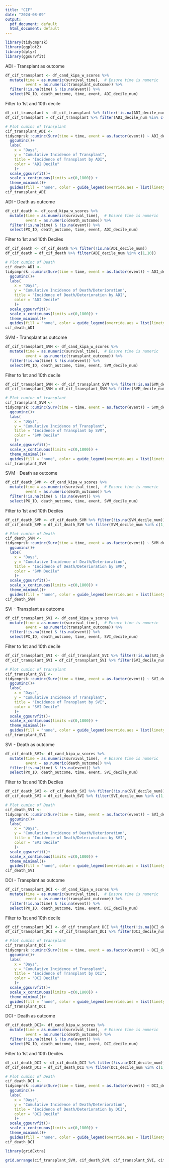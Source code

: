 ---
title: "CIF"
date: "2024-08-09"
output:
  pdf_document: default
  html_document: default
---


```{r}
library(tidycmprsk)
library(ggplot2)
library(dplyr)
library(ggsurvfit)
```
ADI - Transplant as outcome
```{r}
df_cif_transplant <- df_cand_kipa_w_scores %>%
  mutate(time = as.numeric(survival_time),  # Ensure time is numeric
         event = as.numeric(transplant_outcome)) %>%
  filter(!is.na(time) & !is.na(event)) %>%
  select(PX_ID, death_outcome, time, event, ADI_decile_num)
```

Filter to 1st and 10th decile
```{r}
df_cif_transplant <- df_cif_transplant %>% filter(!is.na(ADI_decile_num))
df_cif_transplant = df_cif_transplant %>% filter(ADI_decile_num %in% c(1,10))
```

```{r}
# Plot cuminc of transplant
cif_transplant_ADI <-
tidycmprsk::cuminc(Surv(time = time, event = as.factor(event)) ~ ADI_decile_num, data = df_cif_transplant) %>%
  ggcuminc()+
  labs(
    x = "Days",
    y = "Cumulative Incidence of Transplant",
    title = "Incidence of Transplant by ADI",
    color = "ADI Decile"
    )+
  scale_ggsurvfit()+
  scale_x_continuous(limits =c(0,1800)) +
  theme_minimal()+
  guides(fill = "none", color = guide_legend(override.aes = list(linetype = 1)))
cif_transplant_ADI
```
ADI - Death as outcome
```{r}
df_cif_death <- df_cand_kipa_w_scores %>%
  mutate(time = as.numeric(survival_time),  # Ensure time is numeric
         event = as.numeric(death_outcome)) %>%
  filter(!is.na(time) & !is.na(event)) %>%
  select(PX_ID, death_outcome, time, event, ADI_decile_num)
```

Filter to 1st and 10th Deciles
```{r}
df_cif_death <- df_cif_death %>% filter(!is.na(ADI_decile_num))
df_cif_death = df_cif_death %>% filter(ADI_decile_num %in% c(1,10))
```

```{r}
# Plot cuminc of Death
cif_death_ADI <-
tidycmprsk::cuminc(Surv(time = time, event = as.factor(event)) ~ ADI_decile_num, data = df_cif_death) %>%
  ggcuminc()+
  labs(
    x = "Days",
    y = "Cumulative Incidence of Death/Deterioration",
    title = "Incidence of Death/Deterioration by ADI",
    color = "ADI Decile"
    )+
  scale_ggsurvfit()+
  scale_x_continuous(limits =c(0,1800)) +
  theme_minimal()+
  guides(fill = "none", color = guide_legend(override.aes = list(linetype = 1)))
cif_death_ADI
```


SVM - Transplant as outcome
```{r}
df_cif_transplant_SVM <- df_cand_kipa_w_scores %>%
  mutate(time = as.numeric(survival_time),  # Ensure time is numeric
         event = as.numeric(transplant_outcome)) %>%
  filter(!is.na(time) & !is.na(event)) %>%
  select(PX_ID, death_outcome, time, event, SVM_decile_num)
```

Filter to 1st and 10th decile
```{r}
df_cif_transplant_SVM <- df_cif_transplant_SVM %>% filter(!is.na(SVM_decile_num))
df_cif_transplant_SVM = df_cif_transplant_SVM %>% filter(SVM_decile_num %in% c(1,10))
```

```{r}
# Plot cuminc of transplant
cif_transplant_SVM <-
tidycmprsk::cuminc(Surv(time = time, event = as.factor(event)) ~ SVM_decile_num, data = df_cif_transplant_SVM) %>%
  ggcuminc()+
  labs(
    x = "Days",
    y = "Cumulative Incidence of Transplant",
    title = "Incidence of Transplant by SVM",
    color = "SVM Decile"
    )+
  scale_ggsurvfit()+
  scale_x_continuous(limits =c(0,1800)) +
  theme_minimal()+
  guides(fill = "none", color = guide_legend(override.aes = list(linetype = 1)))
cif_transplant_SVM
```

SVM - Death as outcome
```{r}
df_cif_death_SVM <- df_cand_kipa_w_scores %>%
  mutate(time = as.numeric(survival_time),  # Ensure time is numeric
         event = as.numeric(death_outcome)) %>%
  filter(!is.na(time) & !is.na(event)) %>%
  select(PX_ID, death_outcome, time, event, SVM_decile_num)
```

Filter to 1st and 10th Deciles
```{r}
df_cif_death_SVM <- df_cif_death_SVM %>% filter(!is.na(SVM_decile_num))
df_cif_death_SVM = df_cif_death_SVM %>% filter(SVM_decile_num %in% c(1,10))
```

```{r}
# Plot cuminc of Death
cif_death_SVM <-
tidycmprsk::cuminc(Surv(time = time, event = as.factor(event)) ~ SVM_decile_num, data = df_cif_death_SVM) %>%
  ggcuminc()+
  labs(
    x = "Days",
    y = "Cumulative Incidence of Death/Deterioration",
    title = "Incidence of Death/Deterioration by SVM",
    color = "SVM Decile"
    )+
  scale_ggsurvfit()+
  scale_x_continuous(limits =c(0,1800)) +
  theme_minimal()+
  guides(fill = "none", color = guide_legend(override.aes = list(linetype = 1)))
cif_death_SVM
```

SVI - Transplant as outcome
```{r}
df_cif_transplant_SVI <- df_cand_kipa_w_scores %>%
  mutate(time = as.numeric(survival_time),  # Ensure time is numeric
         event = as.numeric(transplant_outcome)) %>%
  filter(!is.na(time) & !is.na(event)) %>%
  select(PX_ID, death_outcome, time, event, SVI_decile_num)
```

Filter to 1st and 10th decile
```{r}
df_cif_transplant_SVI <- df_cif_transplant_SVI %>% filter(!is.na(SVI_decile_num))
df_cif_transplant_SVI = df_cif_transplant_SVI %>% filter(SVI_decile_num %in% c(1,10))
```

```{r}
# Plot cuminc of transplant
cif_transplant_SVI <-
tidycmprsk::cuminc(Surv(time = time, event = as.factor(event)) ~ SVI_decile_num, data = df_cif_transplant_SVI) %>%
  ggcuminc()+
  labs(
    x = "Days",
    y = "Cumulative Incidence of Transplant",
    title = "Incidence of Transplant by SVI",
    color = "SVI Decile"
    )+
  scale_ggsurvfit()+
  scale_x_continuous(limits =c(0,1800)) +
  theme_minimal()+
  guides(fill = "none", color = guide_legend(override.aes = list(linetype = 1)))
cif_transplant_SVI
```

SVI - Death as outcome
```{r}
df_cif_death_SVI<- df_cand_kipa_w_scores %>%
  mutate(time = as.numeric(survival_time),  # Ensure time is numeric
         event = as.numeric(death_outcome)) %>%
  filter(!is.na(time) & !is.na(event)) %>%
  select(PX_ID, death_outcome, time, event, SVI_decile_num)
```

Filter to 1st and 10th Deciles
```{r}
df_cif_death_SVI <- df_cif_death_SVI %>% filter(!is.na(SVI_decile_num))
df_cif_death_SVI = df_cif_death_SVI %>% filter(SVI_decile_num %in% c(1,10))
```

```{r}
# Plot cuminc of Death
cif_death_SVI <-
tidycmprsk::cuminc(Surv(time = time, event = as.factor(event)) ~ SVI_decile_num, data = df_cif_death_SVI) %>%
  ggcuminc()+
  labs(
    x = "Days",
    y = "Cumulative Incidence of Death/Deterioration",
    title = "Incidence of Death/Deterioration by SVI",
    color = "SVI Decile"
    )+
  scale_ggsurvfit()+
  scale_x_continuous(limits =c(0,1800)) +
  theme_minimal()+
  guides(fill = "none", color = guide_legend(override.aes = list(linetype = 1)))
cif_death_SVI
```

DCI - Transplant as outcome
```{r}
df_cif_transplant_DCI <- df_cand_kipa_w_scores %>%
  mutate(time = as.numeric(survival_time),  # Ensure time is numeric
         event = as.numeric(transplant_outcome)) %>%
  filter(!is.na(time) & !is.na(event)) %>%
  select(PX_ID, death_outcome, time, event, DCI_decile_num)
```

Filter to 1st and 10th decile
```{r}
df_cif_transplant_DCI <- df_cif_transplant_DCI %>% filter(!is.na(DCI_decile_num))
df_cif_transplant_DCI = df_cif_transplant_DCI %>% filter(DCI_decile_num %in% c(1,10))
```

```{r}
# Plot cuminc of transplant
cif_transplant_DCI <-
tidycmprsk::cuminc(Surv(time = time, event = as.factor(event)) ~ DCI_decile_num, data = df_cif_transplant_DCI) %>%
  ggcuminc()+
  labs(
    x = "Days",
    y = "Cumulative Incidence of Transplant",
    title = "Incidence of Transplant by DCI",
    color = "DCI Decile"
    )+
  scale_ggsurvfit()+
  scale_x_continuous(limits =c(0,1800)) +
  theme_minimal()+
  guides(fill = "none", color = guide_legend(override.aes = list(linetype = 1)))
cif_transplant_DCI
```

DCI - Death as outcome
```{r}
df_cif_death_DCI<- df_cand_kipa_w_scores %>%
  mutate(time = as.numeric(survival_time),  # Ensure time is numeric
         event = as.numeric(death_outcome)) %>%
  filter(!is.na(time) & !is.na(event)) %>%
  select(PX_ID, death_outcome, time, event, DCI_decile_num)
```

Filter to 1st and 10th Deciles
```{r}
df_cif_death_DCI <- df_cif_death_DCI %>% filter(!is.na(DCI_decile_num))
df_cif_death_DCI = df_cif_death_DCI %>% filter(DCI_decile_num %in% c(1,10))
```

```{r}
# Plot cuminc of Death
cif_death_DCI <- 
tidycmprsk::cuminc(Surv(time = time, event = as.factor(event)) ~ DCI_decile_num, data = df_cif_death_DCI) %>%
  ggcuminc()+
  labs(
    x = "Days",
    y = "Cumulative Incidence of Death/Deterioration",
    title = "Incidence of Death/Deterioration by DCI",
    color = "DCI Decile"
    )+
  scale_ggsurvfit()+
  scale_x_continuous(limits =c(0,1800)) +
  theme_minimal()+
  guides(fill = "none", color = guide_legend(override.aes = list(linetype = 1)))
cif_death_DCI
```


```{r}
library(gridExtra)

grid.arrange(cif_transplant_SVM, cif_death_SVM, cif_transplant_SVI, cif_death_SVI, cif_transplant_ADI, cif_death_ADI, cif_transplant_DCI, cif_death_DCI, ncol = 2, nrow = 4)
```


